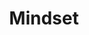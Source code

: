 ---
title: "Mindset"
bookCover: "/assets/book-covers/mindset.jpg"
slug: "mindset"
bookAuthor: "Carol Dweck"
rating: 5
done: false
tags: []
summary: false
detailedNotes: false
amazonLink: ""
amazonAffiliateLink: ""
---